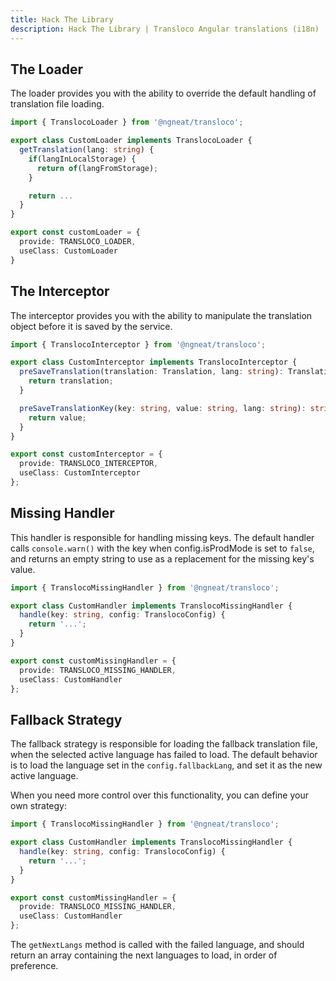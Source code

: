 ```yaml
---
title: Hack The Library
description: Hack The Library | Transloco Angular translations (i18n)
---
```


## The Loader

The loader provides you with the ability to override the default handling of translation file loading.

```ts
import { TranslocoLoader } from '@ngneat/transloco';

export class CustomLoader implements TranslocoLoader {
  getTranslation(lang: string) {
    if(langInLocalStorage) {
      return of(langFromStorage);
    }

    return ...
  }
}

export const customLoader = {
  provide: TRANSLOCO_LOADER,
  useClass: CustomLoader
}
```

## The Interceptor
The interceptor provides you with the ability to manipulate the translation object before it is saved by the service.
```ts
import { TranslocoInterceptor } from '@ngneat/transloco';

export class CustomInterceptor implements TranslocoInterceptor {
  preSaveTranslation(translation: Translation, lang: string): Translation {
    return translation;
  }

  preSaveTranslationKey(key: string, value: string, lang: string): string {
    return value;
  }
}

export const customInterceptor = {
  provide: TRANSLOCO_INTERCEPTOR,
  useClass: CustomInterceptor
};
```

## Missing Handler

This handler is responsible for handling missing keys. The default handler calls `console.warn()` with the key when config.isProdMode is set to `false`, and returns an empty string to use as a replacement for the missing key's value.
```ts
import { TranslocoMissingHandler } from '@ngneat/transloco';

export class CustomHandler implements TranslocoMissingHandler {
  handle(key: string, config: TranslocoConfig) {
    return '...';
  }
}

export const customMissingHandler = {
  provide: TRANSLOCO_MISSING_HANDLER,
  useClass: CustomHandler
};
```

## Fallback Strategy

The fallback strategy is responsible for loading the fallback translation file, when the selected active language has failed to load. The default behavior is to load the language set in the `config.fallbackLang`, and set it as the new active language.

When you need more control over this functionality, you can define your own strategy:

```ts
import { TranslocoMissingHandler } from '@ngneat/transloco';

export class CustomHandler implements TranslocoMissingHandler {
  handle(key: string, config: TranslocoConfig) {
    return '...';
  }
}

export const customMissingHandler = {
  provide: TRANSLOCO_MISSING_HANDLER,
  useClass: CustomHandler
};
```

The `getNextLangs` method is called with the failed language, and should return an array containing the next languages to load, in order of preference.
